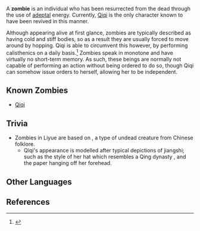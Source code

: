 {{Terminology Infobox
|region       = Liyue
|type         = Lore
|type2        = Species
|affiliation  = 
}}
A '''zombie''' is an individual who has been resurrected from the dead through the use of [[Adepti|adeptal]] energy. Currently, [[Qiqi]] is the only character known to have been revived in this manner.

Although appearing alive at first glance, zombies are typically described as having cold and stiff bodies, so as a result they are usually forced to move around by hopping. Qiqi is able to circumvent this however, by performing calisthenics on a daily basis.<ref>{{Ref/CS|Qiqi|Character Story 1}}</ref> Zombies speak in monotone and have virtually no short-term memory. As such, these beings are normally not capable of performing an action without being ordered to do so, though Qiqi can somehow issue orders to herself, allowing her to be independent.

==Known Zombies==
*[[Qiqi]]

==Trivia==
*Zombies in Liyue are based on {{w|jiangshi}}, a type of undead creature from Chinese folklore.
**Qiqi's appearance is modelled after typical depictions of jiangshi; such as the style of her hat which resembles a Qing dynasty {{w|Qing official headwear|Guanmao}}, and the paper {{w|Fulu|talisman}} hanging off her forehead.

==Other Languages==
{{Other Languages
|en       = Zombie
|zhs      = 僵尸
|zhs_rm   = Jiāngshī
|zht      = 殭屍
|zht_rm   = Jiāngshī
|zh_tl    = {{w|Jiangshi}}
|zh_note  = {{Lang|mini=1|zh-Hans=僵尸}}/{{Lang|mini=1|zh-Hant=殭屍|zh-Hant_rm=Jiāngshī}} literally means "stiff corpse."
|ja       = キョンシー
|ja_rm    = Kyonshii
|ja_tl    = Jiangshi
|ko       = {{tt|강시|殭屍}}
|ko_rm    = Gangsi
|ko_tl    = Jiangshi
|es       = Zombi
|es_tl    = Zombie
|fr       = Zombie
|ru       = Зомби
|ru_tl    = Zombie
|th       = ซอมบี้
|th_rm    = Sombi
|th_tl    = Zombie
|vi       = {{tt|Cương Thi|殭屍}}
|vi_tl    = Jiangshi
|de       = Zombie
|id       = Zombie
|pt       = Zumbi
|pt_tl    = Zombie
}}

==References==
{{Reflist}}